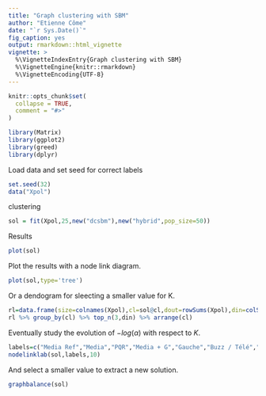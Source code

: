 ```yaml
---
title: "Graph clustering with SBM"
author: "Etienne Côme"
date: "`r Sys.Date()`"
fig_caption: yes
output: rmarkdown::html_vignette
vignette: >
  %\VignetteIndexEntry{Graph clustering with SBM}
  %\VignetteEngine{knitr::rmarkdown}
  %\VignetteEncoding{UTF-8}
---
```


```r
knitr::opts_chunk$set(
  collapse = TRUE,
  comment = "#>"
)
```



```r
library(Matrix)
library(ggplot2)
library(greed)
library(dplyr)
```

Load data and set seed for correct labels
```r
set.seed(32)
data("Xpol")
```

clustering 

```r
sol = fit(Xpol,25,new("dcsbm"),new("hybrid",pop_size=50))
```


Results

```r
plot(sol)
```
Plot the results with a node link diagram.
```r
plot(sol,type='tree')
```
Or a dendogram for sleecting a smaller value for K.
```r
rl=data.frame(size=colnames(Xpol),cl=sol@cl,dout=rowSums(Xpol),din=colSums(Xpol))
rl %>% group_by(cl) %>% top_n(3,din) %>% arrange(cl)
```
Eventually study the evolution of $-log(\alpha)$ with respect to $K$.
```r
labels=c("Media Ref","Media","PQR","Media + G","Gauche","Buzz / Télé","RT / Atl / Sput","Ext / Droite","Pseudo-Science","Alt / Comp", "Alt / Comp","Presse / Alt")
nodelinklab(sol,labels,10)
```

And select a smaller value to extract a new solution.
```r
graphbalance(sol)
```
